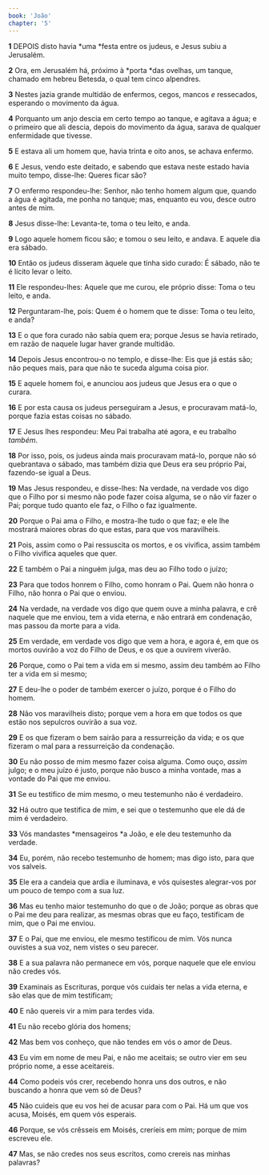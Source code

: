```yaml
---
book: 'João'
chapter: '5'
---
```


**1** DEPOIS disto havia *uma *festa entre os judeus, e Jesus subiu a Jerusalém.

**2** Ora, em Jerusalém há, próximo à *porta *das ovelhas, um tanque, chamado em hebreu Betesda, o qual tem cinco alpendres.

**3** Nestes jazia grande multidão de enfermos, cegos, mancos _e_ ressecados, esperando o movimento da água.

**4** Porquanto um anjo descia em certo tempo ao tanque, e agitava a água; e o primeiro que ali descia, depois do movimento da água, sarava de qualquer enfermidade que tivesse.

**5** E estava ali um homem que, havia trinta e oito anos, se achava enfermo.

**6** E Jesus, vendo este deitado, e sabendo que estava neste estado havia muito tempo, disse-lhe: Queres ficar são?

**7** O enfermo respondeu-lhe: Senhor, não tenho homem algum que, quando a água é agitada, me ponha no tanque; mas, enquanto eu vou, desce outro antes de mim.

**8** Jesus disse-lhe: Levanta-te, toma o teu leito, e anda.

**9** Logo aquele homem ficou são; e tomou o seu leito, e andava. E aquele dia era sábado.

**10** Então os judeus disseram àquele que tinha sido curado: É sábado, não te é lícito levar o leito.

**11** Ele respondeu-lhes: Aquele que me curou, ele próprio disse: Toma o teu leito, e anda.

**12** Perguntaram-lhe, pois: Quem é o homem que te disse: Toma o teu leito, e anda?

**13** E o que fora curado não sabia quem era; porque Jesus se havia retirado, em razão de naquele lugar haver grande multidão.

**14** Depois Jesus encontrou-o no templo, e disse-lhe: Eis que já estás são; não peques mais, para que não te suceda alguma coisa pior.

**15** E aquele homem foi, e anunciou aos judeus que Jesus era o que o curara.

**16** E por esta causa os judeus perseguiram a Jesus, e procuravam matá-lo, porque fazia estas coisas no sábado.

**17** E Jesus lhes respondeu: Meu Pai trabalha até agora, e eu trabalho _também_.

**18** Por isso, pois, os judeus ainda mais procuravam matá-lo, porque não só quebrantava o sábado, mas também dizia que Deus era seu próprio Pai, fazendo-se igual a Deus.

**19** Mas Jesus respondeu, e disse-lhes: Na verdade, na verdade vos digo que o Filho por si mesmo não pode fazer coisa alguma, se o não vir fazer o Pai; porque tudo quanto ele faz, o Filho o faz igualmente.

**20** Porque o Pai ama o Filho, e mostra-lhe tudo o que faz; e ele lhe mostrará maiores obras do que estas, para que vos maravilheis.

**21** Pois, assim como o Pai ressuscita os mortos, e os vivifica, assim também o Filho vivifica aqueles que quer.

**22** E também o Pai a ninguém julga, mas deu ao Filho todo o juízo;

**23** Para que todos honrem o Filho, como honram o Pai. Quem não honra o Filho, não honra o Pai que o enviou.

**24** Na verdade, na verdade vos digo que quem ouve a minha palavra, e crê naquele que me enviou, tem a vida eterna, e não entrará em condenação, mas passou da morte para a vida.

**25** Em verdade, em verdade vos digo que vem a hora, e agora é, em que os mortos ouvirão a voz do Filho de Deus, e os que a ouvirem viverão.

**26** Porque, como o Pai tem a vida em si mesmo, assim deu também ao Filho ter a vida em si mesmo;

**27** E deu-lhe o poder de também exercer o juízo, porque é o Filho do homem.

**28** Não vos maravilheis disto; porque vem a hora em que todos os que estão nos sepulcros ouvirão a sua voz.

**29** E os que fizeram o bem sairão para a ressurreição da vida; e os que fizeram o mal para a ressurreição da condenação.

**30** Eu não posso de mim mesmo fazer coisa alguma. Como ouço, _assim_ julgo; e o meu juízo é justo, porque não busco a minha vontade, mas a vontade do Pai que me enviou.

**31** Se eu testifico de mim mesmo, o meu testemunho não é verdadeiro.

**32** Há outro que testifica de mim, e sei que o testemunho que ele dá de mim é verdadeiro.

**33** Vós mandastes *mensageiros *a João, e ele deu testemunho da verdade.

**34** Eu, porém, não recebo testemunho de homem; mas digo isto, para que vos salveis.

**35** Ele era a candeia que ardia e iluminava, e vós quisestes alegrar-vos por um pouco de tempo com a sua luz.

**36** Mas eu tenho maior testemunho do que o de João; porque as obras que o Pai me deu para realizar, as mesmas obras que eu faço, testificam de mim, que o Pai me enviou.

**37** E o Pai, que me enviou, ele mesmo testificou de mim. Vós nunca ouvistes a sua voz, nem vistes o seu parecer.

**38** E a sua palavra não permanece em vós, porque naquele que ele enviou não credes vós.

**39** Examinais as Escrituras, porque vós cuidais ter nelas a vida eterna, e são elas que de mim testificam;

**40** E não quereis vir a mim para terdes vida.

**41** Eu não recebo glória dos homens;

**42** Mas bem vos conheço, que não tendes em vós o amor de Deus.

**43** Eu vim em nome de meu Pai, e não me aceitais; se outro vier em seu próprio nome, a esse aceitareis.

**44** Como podeis vós crer, recebendo honra uns dos outros, e não buscando a honra que vem só de Deus?

**45** Não cuideis que eu vos hei de acusar para com o Pai. Há um que vos acusa, Moisés, em quem vós esperais.

**46** Porque, se vós crêsseis em Moisés, creríeis em mim; porque de mim escreveu ele.

**47** Mas, se não credes nos seus escritos, como crereis nas minhas palavras?
